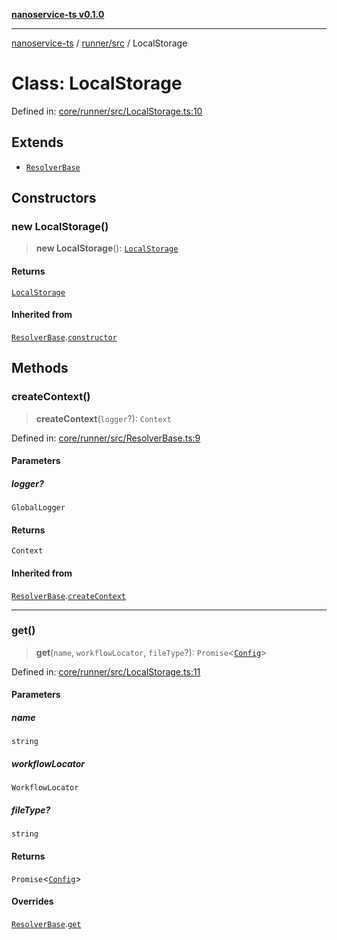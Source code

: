 [**nanoservice-ts v0.1.0**](/docs/ref/README)

***

[nanoservice-ts](/docs/ref/README) / [runner/src](/docs/ref/runner/src/README) / LocalStorage

# Class: LocalStorage

Defined in: [core/runner/src/LocalStorage.ts:10](https://github.com/deskree-inc/nanoservice-ts/blob/3ff7c6796e400e5bcd826090854040c1559068d4/core/runner/src/LocalStorage.ts#L10)

## Extends

- [`ResolverBase`](/docs/ref/runner/src/classes/ResolverBase)

## Constructors

### new LocalStorage()

> **new LocalStorage**(): [`LocalStorage`](/docs/ref/runner/src/classes/LocalStorage)

#### Returns

[`LocalStorage`](/docs/ref/runner/src/classes/LocalStorage)

#### Inherited from

[`ResolverBase`](/docs/ref/runner/src/classes/ResolverBase).[`constructor`](/docs/ref/runner/src/classes/ResolverBase#constructors)

## Methods

### createContext()

> **createContext**(`logger`?): `Context`

Defined in: [core/runner/src/ResolverBase.ts:9](https://github.com/deskree-inc/nanoservice-ts/blob/3ff7c6796e400e5bcd826090854040c1559068d4/core/runner/src/ResolverBase.ts#L9)

#### Parameters

##### logger?

`GlobalLogger`

#### Returns

`Context`

#### Inherited from

[`ResolverBase`](/docs/ref/runner/src/classes/ResolverBase).[`createContext`](/docs/ref/runner/src/classes/ResolverBase#createcontext)

***

### get()

> **get**(`name`, `workflowLocator`, `fileType`?): `Promise`\<[`Config`](/docs/ref/runner/src/type-aliases/Config)\>

Defined in: [core/runner/src/LocalStorage.ts:11](https://github.com/deskree-inc/nanoservice-ts/blob/3ff7c6796e400e5bcd826090854040c1559068d4/core/runner/src/LocalStorage.ts#L11)

#### Parameters

##### name

`string`

##### workflowLocator

`WorkflowLocator`

##### fileType?

`string`

#### Returns

`Promise`\<[`Config`](/docs/ref/runner/src/type-aliases/Config)\>

#### Overrides

[`ResolverBase`](/docs/ref/runner/src/classes/ResolverBase).[`get`](/docs/ref/runner/src/classes/ResolverBase#get)
